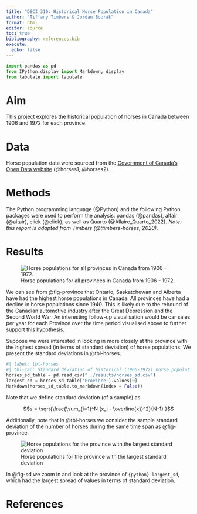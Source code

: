 ```yaml
---
title: "DSCI 310: Historical Horse Population in Canada"
author: "Tiffany Timbers & Jordan Bourak"
format: html
editor: source
toc: true
bibliography: references.bib
execute:
  echo: false
---
```


```python
import pandas as pd
from IPython.display import Markdown, display
from tabulate import tabulate
```

# Aim

This project explores the historical population of horses in Canada between 1906 and 1972 for each province.

# Data

Horse population data were sourced from the [Government of Canada's Open Data website](http://open.canada.ca/en/open-data) (@horses1, @horses2).

# Methods

The Python programming language (@Python) and the following Python packages were used to perform the analysis: pandas (@pandas), altair (@altair), click (@click), as well as Quarto (@Allaire_Quarto_2022). *Note: this report is adapted from Timbers (@ttimbers-horses, 2020).*

# Results

![Horse populations for all provinces in Canada from 1906 - 1972.](../results/horse_pops_plot.png){#fig-province}

We can see from @fig-province that Ontario, Saskatchewan and Alberta have had the highest horse populations in Canada. All provinces have had a decline in horse populations since 1940. This is likely due to the rebound of the Canadian automotive industry after the Great Depression and the Second World War. An interesting follow-up visualisation would be car sales per year for each Province over the time period visualised above to further support this hypothesis.

Suppose we were interested in looking in more closely at the province with the highest spread (in terms of standard deviation) of horse populations. We present the standard deviations in @tbl-horses.

```python
#| label: tbl-horses
#| tbl-cap: Standard deviation of historical (1906-1972) horse populations for each Canadian province.
horses_sd_table = pd.read_csv("../results/horses_sd.csv")
largest_sd = horses_sd_table['Province'].values[0]
Markdown(horses_sd_table.to_markdown(index = False))
```

Note that we define standard deviation (of a sample) as

$$s = \sqrt{\frac{\sum_{i=1}^N (x_i - \overline{x})^2}{N-1} }$$

Additionally, note that in @tbl-horses we consider the sample standard deviation of the number of horses during the same time span as @fig-province.

![Horse populations for the province with the largest standard deviation](../results/horse_pops_plot_largest_sd.png){#fig-sd fig-width="70%"}

In @fig-sd we zoom in and look at the province of `{python} largest_sd`, which had the largest spread of values in terms of standard deviation.

# References

